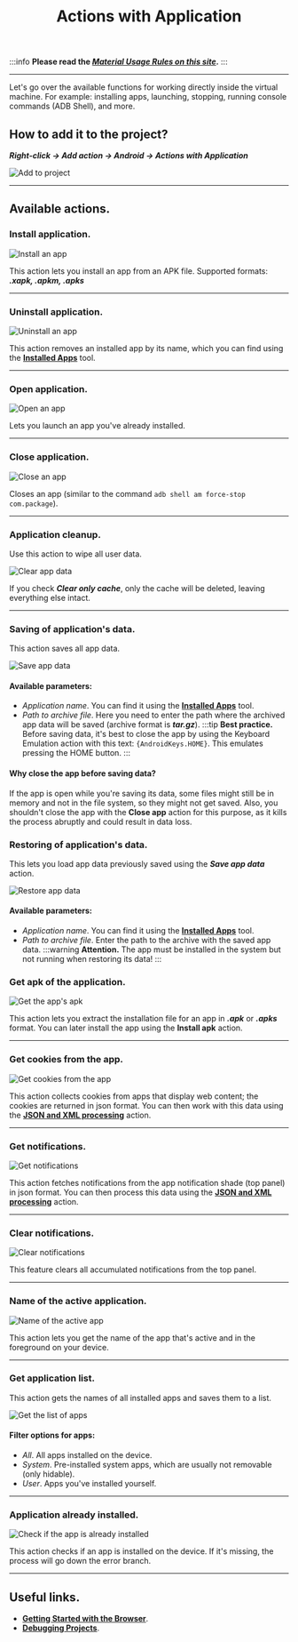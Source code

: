 ﻿---
sidebar_position: 4
title: Actions with Application
description: Functions for working in a virtual machine
---
:::info **Please read the [*Material Usage Rules on this site*](../../Disclaimer).**
:::
_______________________________________________
Let's go over the available functions for working directly inside the virtual machine. For example: installing apps, launching, stopping, running console commands (ADB Shell), and more.

## How to add it to the project?
***Right-click → Add action → Android → Actions with Application***

![Add to project](../assets/App/App_pic1.png)
_______________________________________________
## Available actions.
### Install application.
![Install an app](../assets/App/App_pic2.png)  

This action lets you install an app from an APK file. Supported formats: ***.xapk, .apkm, .apks***
_______________________________________________
### Uninstall application.
![Uninstall an app](../assets/App/App_pic3.png)  

This action removes an installed app by its name, which you can find using the [**Installed Apps**](../../Tools/Installed_App) tool.
_______________________________________________
### Open application.
![Open an app](../assets/App/App_pic4.png)  

Lets you launch an app you've already installed.
_______________________________________________
### Close application.
![Close an app](../assets/App/App_pic5.png)  

Closes an app (similar to the command `adb shell am force-stop com.package`).
_______________________________________________
### Application cleanup.  
Use this action to wipe all user data.  

![Clear app data](../assets/App/App_pic6.png)  

If you check ***Clear only cache***, only the cache will be deleted, leaving everything else intact.
_______________________________________________
### Saving of application's data.  
This action saves all app data.  

![Save app data](../assets/App/App_pic7.png)  

#### Available parameters:
- *Application name*. You can find it using the [**Installed Apps**](../../Tools/Installed_App) tool.
- *Path to archive file*. Here you need to enter the path where the archived app data will be saved (archive format is ***tar.gz***).
:::tip **Best practice.**
Before saving data, it's best to close the app by using the Keyboard Emulation action with this text: `{AndroidKeys.HOME}`. This emulates pressing the HOME button.
:::

#### Why close the app before saving data?
If the app is open while you're saving its data, some files might still be in memory and not in the file system, so they might not get saved. Also, you shouldn't close the app with the **Close app** action for this purpose, as it kills the process abruptly and could result in data loss.

### Restoring of application's data.  
This lets you load app data previously saved using the ***Save app data*** action.  

![Restore app data](../assets/App/App_pic8.png)  

#### Available parameters:
- *Application name*. You can find it using the [**Installed Apps**](../../Tools/Installed_App) tool.
- *Path to archive file*. Enter the path to the archive with the saved app data.
:::warning **Attention.**
The app must be installed in the system but not running when restoring its data!
:::

### Get apk of the application.
![Get the app's apk](../assets/App/App_pic9.png)  

This action lets you extract the installation file for an app in ***.apk*** or ***.apks*** format.
You can later install the app using the **Install apk** action.
_______________________________________________
### Get cookies from the app.
![Get cookies from the app](../assets/App/App_pic10.png)  

This action collects cookies from apps that display web content; the cookies are returned in json format.
You can then work with this data using the [**JSON and XML processing**](../../Data/JSON_XML) action.
_______________________________________________
### Get notifications.
![Get notifications](../assets/App/App_pic11.png)  

This action fetches notifications from the app notification shade (top panel) in json format.
You can then process this data using the [**JSON and XML processing**](../../Data/JSON_XML) action.
_______________________________________________
### Clear notifications.  
![Clear notifications](../assets/App/App_pic15.png)  

This feature clears all accumulated notifications from the top panel.
_______________________________________________
### Name of the active application.
![Name of the active app](../assets/App/App_pic12.png)  

This action lets you get the name of the app that's active and in the foreground on your device.
_______________________________________________
### Get application list.  
This action gets the names of all installed apps and saves them to a list.  

![Get the list of apps](../assets/App/App_pic13.png)

#### Filter options for apps:
- *All*. All apps installed on the device.
- *System*. Pre-installed system apps, which are usually not removable (only hidable).
- *User*. Apps you've installed yourself.
_______________________________________________
### Application already installed.
![Check if the app is already installed](../assets/App/App_pic14.png)  

This action checks if an app is installed on the device. If it's missing, the process will go down the error branch.
_______________________________________________
## Useful links.
- [**Getting Started with the Browser**](../../get-started/browser).
- [**Debugging Projects**](../../pm/Debugging).